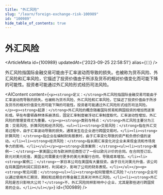 ```yaml
---
title: "外汇风险"
slug: "/learn/foreign-exchange-risk-100989"
id: "100989"
hide_table_of_contents: true
---
```



# 外汇风险

<ArticleMeta id={100989} updatedAt={'2023-09-25 22:58:51'} alias={`[]`} />
<div className='border-solid border-b border-t-0 my-4 border-[var(--ifm-color-gray-300)]' />

外汇风险指国际金融交易可能由于汇率波动而导致的损失。也被称为货币风险、外汇风险和汇率风险，它描述了投资价值由于所涉及货币的相对价值变化而可能下降的可能性。投资者可能通过外汇风险形式经历司法风险。

<AIContent content={`<p><strong>定义：</strong>外汇风险指国际金融交易可能由于汇率波动而导致的损失。也被称为货币风险、外汇风险和汇率风险，它描述了投资价值由于所涉及货币的相对价值变化而可能下降的可能性。投资者可能通过外汇风险形式经历司法风险。</p><p><strong>起源：</strong>外汇风险的概念随着国际贸易和跨国投资的增加而逐渐形成。早在布雷顿森林体系崩溃后，固定汇率制度被浮动汇率制度取代，汇率波动性增加，外汇风险的管理变得尤为重要。</p><p><strong>类别与特点：</strong>外汇风险主要分为三类：交易风险、折算风险和经济风险。<ul><li><strong>交易风险：</strong>指在外汇交易过程中，由于汇率波动导致的损失。通常发生在企业进行跨国交易时。</li><li><strong>折算风险：</strong>指企业在编制财务报表时，由于汇率变化导致的资产和负债价值的波动。</li><li><strong>经济风险：</strong>指长期汇率变化对企业未来现金流和市场竞争力的影响。</li></ul></p><p><strong>具体案例：</strong><ul><li><strong>案例一：</strong>一家美国公司与欧洲供应商签订了一份以欧元计价的合同。在合同签订后，欧元对美元贬值，美国公司需要支付更多的美元来履行合同，导致成本增加。</li><li><strong>案例二：</strong>一家日本公司在美国有大量投资。由于日元对美元升值，该公司在将美国的利润汇回日本时，利润减少，影响了公司的财务表现。</li></ul></p><p><strong>常见问题：</strong><ul><li><strong>如何管理外汇风险？</strong>企业可以通过使用外汇期货、期权和远期合约等金融工具来对冲外汇风险。</li><li><strong>外汇风险是否只影响大公司？</strong>不，外汇风险同样影响中小企业，尤其是那些进行跨国贸易的企业。</li></ul></p>`} id={100989} />
